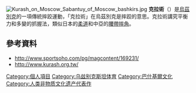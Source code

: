 {{No footnotes|time=2018-08-21T07:38:53+00:00}}
{{noteTA
|T=zh-cn:古拉什;zh-hk:克柔術;zh-tw:克拉術;
|1=zh-cn:古拉什;zh-hk:克柔術;zh-tw:克拉術;
}}
[[File:Kurash_on_Moscow_Sabantuy_of_Moscow_bashkirs.jpg|thumb]]
'''克拉術'''（{{lang|en|Kurash}}）是[[烏茲別克|烏茲別克]]的一項傳統摔跤運動，「克拉術」在烏茲別克是摔跤的意思。克拉術講究平衡力和多變的抓握法，類似日本的[[柔道|柔道]]和中亞的[[腰帶摔角|腰帶摔角]]。
<!--
==亞洲運動會==
2018年雅加達巨港亞洲運動會，克拉術為正式競賽項目之一，男子為-66公斤、81公斤、90公斤、＋90公斤、女子-52公斤、-63公斤、-78公斤，共計七個量級、7面金牌、7面銀牌、14面銅牌。
中華台北隊名單：領隊詹漢東、管理張詩佩、教練廖典英、教練黃涵青、裁判張凱鳳、侯碧燕、阮大為，以及女子選手鄒佳雯(-52kg)、葉蓮(-52kg)、李宛庭(-63kg)、黃詩涵(-63kg)、楊憲慈(-78kg)、高嘉璟(-78kg)，男子選手詹皓程(-66kg)、高軒(-66kg)、黃君達(-81kg)、羅羽軒(-81kg)、李柏諺(-81kg)，共計11名選手。

中華台北成績：女子選手李宛庭(-63kg)第五名、黃詩涵(-63kg)第五名、楊憲慈(-78kg)銅牌，男子選手詹皓程(-66kg)銅牌、黃君達(-81kg)第五名、羅羽軒(-81kg)第五名、李柏諺(-81kg)第五名。

==世界錦標賽==
2013年土耳其伊斯坦堡
2015年伊朗霍拉瑪巴德
2017年土耳其伊斯坦堡

==亞洲錦標賽==
2013年印度科欽
2015年黎巴嫩
2018年印度普納

==世界青年錦標賽==
2013年英國
2015年印度科欽
2018年烏茲別克(預備）

==亞洲青年錦標賽==
2013年臺灣新北市三重區
2015年臺灣桃園市國立體育大學
2017年伊朗博齊諾
2019年泰國芭達雅
團體總錦標-男子團體亞軍-TPE
團體總錦標-女子團體季軍-TPE
榮獲最佳男子團體教練獎-TPE
金牌-TPE楊立媺/女-78公斤(新北竹圍高中)
銀牌-TPE宋雅婷/女-52公斤(竹市成德高中) 
銀牌-TPE溫芸華/女-57公斤(國立體育大學)
銀牌-TPE潘思丞/男-60公斤(新北竹圍高中)
銀牌-TPE李偉誠/男-73公斤(國立體育大學)
銅牌-TPE洪子譯/女-48公斤(新北竹圍高中)
銅牌-TPE葉 蓮/女-52公斤(竹市成德高中)
銅牌-TPE張啟峰/男-81公斤(國立體育大學)
銅牌-TPE范洸瑜/男-90公斤(新北竹圍高中)
銅牌-TPE葉青樺/女-70公斤(新北竹圍高中)
銅牌-TPE吳嘉芳/女-63公斤(國立台東大學)
No.	Category	Y	Country	Name
1.		Girl-44kg	
                1	IND	Laxmi Kumari
		2	UZB	Malikova Barno
		3	THA	Chanida Khetrat
		3	IND	Vishakha Damor
2.		Boy-81kg	
                1	UZB	Bozorov Umar
		2	UZB	Kozokov Erkin
		3	TPE	Chang Chi-Feng
		3	VIE	Bui Thien Hoang
3.		Girl-48kg	
                1	VIE	Do Thu Ha
		2	UZB	Dihkanboyeva Dillola
		3	TPE	Hung Tzu-Yi
		3	VIE	Bui Thi Minh Anh
4.		Boy-90kg	
                1	UZB	Khamroev Shakhobiddin
		2	UZB	Normuminov Arnold
		3	TPE	Fan Kuan-Yu
		3	KOR	Sim Hyeonbin 
5.		Girl-52kg	
                1	UZB	Rakhmiddinova Zarnigor
		2	TPE	Sung Ya-Ting
		3	TPE	Yeh Lian
		3	IND	Navmiti
6.		Boy-100kg	
                1	UZB	Narzullaev Ruziboy
		2	UZB	Ravshanov Ezozbek
		3	IND	Harsh Ritolia
		3	KOR	Kim Jaemin 
7.		Girl-57kg	
                1	UZB	Mamashaeva Iroda
		2	TPE	Wen Yun-Hua
		3	NEP	Kriti Sharma
		3	THA	Kannika Klinmali
8.		Boy+100kg	
                1	UZB	Turakulov Beknazar
		2	UZB	Idiev Umedjon
		3	IND	Dhananjaydn Yanobabhi
		3	THA	Phuwaded Charmchuree
9.		Girl-63kg	
                1	VIE	Nguyen Thi Ngoc Nhung
		2	UZB	Chorieva Mengdona
		3	TPE	WE CHIA-FANG
		3	UZB	Bozorova Shakhnoza
10.		Boy-55kg	
                1	UZB	Botirov Khasan
		2	UZB	Parmonov Ilhom
		3	THA	Panop Iemluenam
		3	THA	Thada Pansri
11.		Girl-70kg	
                1	UZB	Kakhorova Malikakhon
		2	UZB	Turaeva Sadokat
		3	IND	Bhargi Rakeshbhai
		3	TPE	Ye Ching-Hua
12.		Boy-60kg	
                1	UZB	Saidkulov Sanjar
		2	TPE	Pan Ssu-Cheng
		3	VIE	Nguyen Hoangthanh
		3	THA	Parinya Phokthawingam
13.		Girl-78kg	
                1	TPE	Yang Li-Mei
		2	UZB	Anarova Shokhista
		3	IND	Muskan
		3	THA	Jittma Sirikarn
14.		Boy-66kg	
                1	UZB	Jangeldiyev Sardorbek
		2	VIE	Le Docdong
		3	IND	Somnath Bhattacharje
		3	THA	Chaleampong Srisumet
15.		Girl+78kg	
                1	UZB	Ilmatova Rinata
		2	VIE	Hoang Bui Thuy Linh
		3	THA	Sirisopa Daeng Aram
		3	VIE	Dao Thi Lan
16.		Boy-73kg	
                1	UZB	Boynazarov Jaloliddin
		2	TPE	Lee Wei-Cheng
		3	UZB	Mansurov Pakhlavon
		3	THA	Det Chanachai

==Events==
===World Kurash Championships===
{{main|World Kurash Championships}}

{| class="wikitable" style="text-align:center
|-
!width=30|Edition
!width=30|Year
!width=100|Host City
!width=175|Country
!width=30|Events
|-
|1||'''[[1999_World_Kurash_Championships|1999]]''' || [[Tashkent|Tashkent]] || align="left"|{{UZB}} ||3
|-
|2||'''[[2000_World_Kurash_Championships|2000]]''' || [[Antalya|Antalya]] || align="left"|{{TUR}} ||4
|-
|3||'''[[2001_World_Kurash_Championships|2001]]''' || [[Budapest|Budapest]] || align="left"|{{HUN}} ||2
|-
|4||'''[[2014_World_Kurash_Championships|2002]]''' || [[Erevan|Erevan]] || align="left"|{{ARM}} ||7
|-
|5||'''[[2005_World_Kurash_Championships|2005]]''' || [[Tashkent|Tashkent]] || align="left"|{{UZB}} ||13
|-
|6||'''[[2007_World_Kurash_Championships|2007]]''' || [[Ulaanbaatar|Ulaanbaatar]] || align="left"|{{MGL}} ||11
|-
|7||'''[[2009_World_Kurash_Championships|2009]]''' || [[Alushta|Alushta]] || align="left"|{{UKR}} ||14
|-
|8||'''[[2011_World_Kurash_Championships|2011]]''' || [[Termez|Termez]] || align="left"|{{UZB}} ||14
|-
|9||'''[[2013_World_Kurash_Championships|2013]]''' || [[Istanbul|Istanbul]] || align="left"|{{TUR}} ||15
|-
|10||'''[[2015_World_Kurash_Championships|2015]]''' || [[Khorramabad|Khorramabad]] || align="left"|{{IRI}} ||8
|-
|11||'''[[2017_World_Kurash_Championships|2017]]''' || [[Istanbul|Istanbul]] || align="left"|{{TUR}} ||
|}
* http://kurash-ika.org/en/chempiony-mira/ {{Wayback|url=http://kurash-ika.org/en/chempiony-mira/ |date=20200922042107 }}
* http://kurash-ika.org/en/category/news/ {{Wayback|url=http://kurash-ika.org/en/category/news/ |date=20190728023537 }}
* http://kurash-ika.org/en/rezul-taty-turnirov-v-termeze/ {{Wayback|url=http://kurash-ika.org/en/rezul-taty-turnirov-v-termeze/ |date=20190725202458 }} (World senior female and veteran world championships)
* http://kurash-ika.org/en/rezul-taty-v-chempionata-mira-sredi-vzrosly-h/ {{Wayback|url=http://kurash-ika.org/en/rezul-taty-v-chempionata-mira-sredi-vzrosly-h/ |date=20190729105011 }}
* http://kurash-ika.org/en/rezul-taty-i-chempionata-mira-sredi-veteranov/ {{Wayback|url=http://kurash-ika.org/en/rezul-taty-i-chempionata-mira-sredi-veteranov/ |date=20190730122801 }} (Results of I World veteran champs)
* http://kurash-ika.org/en/aziya-dominiruet-na-pervom-komandnom-kubke-mira/ {{Wayback|url=http://kurash-ika.org/en/aziya-dominiruet-na-pervom-komandnom-kubke-mira/ |date=20190724073928 }}
===World Junior Kurash Championships (U20)===
{{main|World Junior Kurash Championships}}

{| class="wikitable" style="text-align:center
|-
!width=30|Edition
!width=30|Year
!width=100|Host City
!width=175|Country
!width=30|Events
|-
|1||'''[[2000_World_Junior_Kurash_Championships|2000]]''' ||  ||  ||
|-
|2||'''[[2002_World_Junior_Kurash_Championships|2002]]''' ||  ||  ||
|-
|3||'''[[2004_World_Junior_Kurash_Championships|2004]]''' || [[Shahrisabz|Shahrisabz]] || align="left"|{{UZB}} ||9
|-
|4||'''[[2006_World_Junior_Kurash_Championships|2006]]''' || [[Santo_Domingo|Santo Domingo]] || align="left"|{{DOM}} ||9
|-
|5||'''[[2008_World_Junior_Kurash_Championships|2008]]''' ||  ||  ||
|-
|6||'''[[2010_World_Junior_Kurash_Championships|2010]]''' || [[New_Delhi|New Delhi]] || align="left"|{{IND}} ||14
|-
|7||'''[[2012_World_Junior_Kurash_Championships|2012]]''' || [[Bournemouth|Bournemouth]] || align="left"|{{GBR}} ||7
|-
|8||'''[[2016_World_Junior_Kurash_Championships|2016]]''' || [[Kochi|Kochi]] || align="left"|{{IND}} ||13
|}
* 1st Cadet : http://kurash-ika.org/en/itogi-i-chempionata-mira-sredi-kadetov/ {{Wayback|url=http://kurash-ika.org/en/itogi-i-chempionata-mira-sredi-kadetov/ |date=20190717064945 }} (Results of I World Cadet Championships)
* 3rd : http://kurash-ika.org/en/rezul-taty-iii-chempionata-mira-sredi-molodezhi/ {{Wayback|url=http://kurash-ika.org/en/rezul-taty-iii-chempionata-mira-sredi-molodezhi/ |date=20190723071508 }}
* 4th : http://kurash-ika.org/en/itogi-chempionata-mira-v-dominikanskoj-respublike/ {{Wayback|url=http://kurash-ika.org/en/itogi-chempionata-mira-v-dominikanskoj-respublike/ |date=20190723192837 }}
* 6th : http://kurash-ika.org/en/chempiony-mira-po-kurashu/ {{Wayback|url=http://kurash-ika.org/en/chempiony-mira-po-kurashu/ |date=20190717064945 }}
* 7th : http://kurash-ika.org/en/v-velikobritanii-zavershilsya-chempionat-mira/ {{Wayback|url=http://kurash-ika.org/en/v-velikobritanii-zavershilsya-chempionat-mira/ |date=20190717065139 }}
* 8th : http://kurash-ika.org/en/v-indii-otkry-lsya-chempionat-mira-sredi-molodezhi/ {{Wayback|url=http://kurash-ika.org/en/v-indii-otkry-lsya-chempionat-mira-sredi-molodezhi/ |date=20190717065157 }}
* 8th : http://kurash-ika.org/en/itogi-vtorogo-dnya-chempionata-mira-v-indii/ {{Wayback|url=http://kurash-ika.org/en/itogi-vtorogo-dnya-chempionata-mira-v-indii/ |date=20190717065140 }}

===Asian Kurash Championships===
{{main|Asian Kurash Championships}}
{| class="wikitable" style="text-align:center
|-
!width=30|Edition
!width=30|Year
!width=100|Host City
!width=175|Country
!width=30|Events
|-
|1||'''[[2000_Asian_Kurash_Championships|2000]]''' || [[Tashkent|Tashkent]] || align="left"|{{UZB}} ||
|-
|2||'''[[2001_Asian_Kurash_Championships|2001]]''' ||  ||  ||
|-
|3||'''[[2003_Asian_Kurash_Championships|2003]]''' || [[Tehran|Tehran]] || align="left"|{{IRI}} ||5
|-
|4||'''[[2005_Asian_Kurash_Championships|2005]]''' ||  ||  ||
|-
|5||'''[[2006_Asian_Kurash_Championships|2006]]''' || [[Kabul|Kabul]] || align="left"|{{AFG}} ||6
|-
|6||'''[[2008_Asian_Kurash_Championships|2008]]''' || [[Tehran|Tehran]] || align="left"|{{IRI}} ||5
|-
|7||'''[[2011_Asian_Kurash_Championships|2011]]''' || [[Ilam,_Iran|Ilam]] || align="left"|{{IRI}} ||5
|-
|8||'''[[2012_Asian_Kurash_Championships|2012]]''' || [[Kochi|Kochi]] || align="left"|{{IND}} ||13
|-
|9||'''[[2015_Asian_Kurash_Championships|2015]]''' || [[Beirut|Beirut]] || align="left"|{{LBN}} ||14
|}
* http://kurash-ika.org/en/category/news/ {{Wayback|url=http://kurash-ika.org/en/category/news/ |date=20190728023537 }}
* http://kurash-ika.org/en/itogi-chempionata-azii-po-kurashu/ {{Wayback|url=http://kurash-ika.org/en/itogi-chempionata-azii-po-kurashu/ |date=20190726050219 }}
* http://kurash-ika.org/en/rezul-taty-vii-chempionata-azii/ {{Wayback|url=http://kurash-ika.org/en/rezul-taty-vii-chempionata-azii/ |date=20190726173932 }}
* http://kurash-ika.org/en/itogi-chempionata-azii-v-indii/ {{Wayback|url=http://kurash-ika.org/en/itogi-chempionata-azii-v-indii/ |date=20190728040242 }}
* http://kurash-ika.org/en/chempionat-azii-den-pervy-j/ {{Wayback|url=http://kurash-ika.org/en/chempionat-azii-den-pervy-j/ |date=20171117053216 }}
* http://kurash-ika.org/en/itogi-vi-chempionata-azii-sredi-vzrosly-h/ {{Wayback|url=http://kurash-ika.org/en/itogi-vi-chempionata-azii-sredi-vzrosly-h/ |date=20190724072107 }}
* http://kurash-ika.org/en/kabul-prinyal-chempionat-azii/ {{Wayback|url=http://kurash-ika.org/en/kabul-prinyal-chempionat-azii/ |date=20190717065320 }}
* http://kurash-ika.org/en/tegeran-prinimaet-kontinental-ny-j-chempionat/ {{Wayback|url=http://kurash-ika.org/en/tegeran-prinimaet-kontinental-ny-j-chempionat/ |date=20190724224052 }}

===Asian Junior Kurash Championships (U20)===
{{main|Asian Junior Kurash Championships}}
{| class="wikitable" style="text-align:center
|-
!width=30|Edition
!width=30|Year
!width=100|Host City
!width=175|Country
!width=30|Events
|-
|1||'''[[2009_Asian_Junior_Kurash_Championships|2009]]''' ||  ||  ||
|-
|2||'''[[2011_Asian_Junior_Kurash_Championships|2011]]''' ||  ||  ||
|-
|3||'''[[2013_Asian_Junior_Kurash_Championships|2013]]''' || [[Taipei|Taipei]] || align="left"|{{TPE}} ||29
|-
|4||'''[[2015_Asian_Junior_Kurash_Championships|2015]]''' || [[Taoyuan,_Taiwan|Taoyuan]] || align="left"|{{TPE}} ||25
|-
|5||'''[[2017_Asian_Junior_Kurash_Championships|2017]]''' || [[Tehran|Tehran]] || align="left"|{{IRI}} ||7
|}
* http://kurashtd.org/new.aspx?id=26 {{Wayback|url=http://kurashtd.org/new.aspx?id=26 |date=20190729104347 }}
* http://kurash-ika.org/en/v-irane-zavershilsya-chempionat-azii-sredi-molodezhi/ {{Wayback|url=http://kurash-ika.org/en/v-irane-zavershilsya-chempionat-azii-sredi-molodezhi/ |date=20171117051657 }}
* http://kurash-ika.org/en/chempionat-azii-sredi-molodezhi-i-kadetov-v-kitajskom-tajbe-e/ {{Wayback|url=http://kurash-ika.org/en/chempionat-azii-sredi-molodezhi-i-kadetov-v-kitajskom-tajbe-e/ |date=20190725175730 }} (Junior under 20 and cadet under 16 Kurash players)
* http://kurash-ika.org/en/v-tajbe-e-zavershilsya-chempionat-azii-2/ {{Wayback|url=http://kurash-ika.org/en/v-tajbe-e-zavershilsya-chempionat-azii-2/ |date=20190723062437 }}

===Arab Kurash Championships===
{{main|Arab Kurash Championships}}
{| class="wikitable" style="text-align:center
|-
!width=30|Edition
!width=30|Year
!width=100|Host City
!width=175|Country
!width=30|Events
|-
|1||'''[[2010_Arab_Kurash_Championships|2010]]''' || [[Beirut|Beirut]] || align="left"|{{LBN}} ||6
|-
|2||'''[[2011_Arab_Kurash_Championships|2011]]''' ||  ||  ||
|-
|3||'''[[2012_Arab_Kurash_Championships|2012]]''' ||  [[Beirut|Beirut]] || align="left"|{{LBN}} ||7
|-
|4||'''[[2013_Arab_Kurash_Championships|2013]]''' || [[Beirut|Beirut]] || align="left"|{{LBN}} ||3
|}
* http://kurash-ika.org/en/rezul-taty-chempionata-v-livane/ {{Wayback|url=http://kurash-ika.org/en/rezul-taty-chempionata-v-livane/ |date=20171201232925 }}
* http://kurash-ika.org/en/livan-dominiruet-na-chempionate-arabskih-stran/ {{Wayback|url=http://kurash-ika.org/en/livan-dominiruet-na-chempionate-arabskih-stran/ |date=20190725022346 }}
* http://kurash-ika.org/en/itogi-iv-chempionata-arabskih-stran/ {{Wayback|url=http://kurash-ika.org/en/itogi-iv-chempionata-arabskih-stran/ |date=20190724211410 }}

===African Kurash Championships (Senior,Junior,Cadet)===
{{main|African Kurash Championships}}
{| class="wikitable" style="text-align:center
|-
!width=30|Edition
!width=30|Year
!width=100|Host City
!width=175|Country
!width=30|Events
|-
|1||'''[[2001_African_Kurash_Championships|2001]]''' ||  ||  ||
|-
|2||'''[[2002_African_Kurash_Championships|2002]]''' ||  ||  ||
|-
|3||'''[[2003_African_Kurash_Championships|2003]]''' || [[Pretoria|Pretoria]] || align="left"|{{RSA}} ||14
|-
|4||'''[[2004_African_Kurash_Championships|2004]]''' || [[Casablanca|Casablanca]] || align="left"|{{MAR}} ||8
|-
|5||'''[[2006_African_Kurash_Championships|2006]]''' || [[Vanderbijlpark|Vanderbijlpark]] || align="left"|{{RSA}} ||24
|-
|6||'''[[2007_African_Kurash_Championships|2007]]''' || [[Antananarivo|Antananarivo]] || align="left"|{{MAD}} ||12
|-
|7||'''[[2008_African_Kurash_Championships|2008]]''' || [[Agadir|Agadir]] || align="left"|{{MAR}} ||13
|-
|8||'''[[2009_African_Kurash_Championships|2009]]''' || [[Lusaka|Lusaka]] || align="left"|{{ZAM}} ||15
|-
|9||'''[[2010_African_Kurash_Championships|2010]]''' || [[Maputo|Maputo]] || align="left"|{{MOZ}} ||15
|-
|10||'''[[2012_African_Kurash_Championships|2012]]''' || [[Brazzaville|Brazzaville]] || align="left"|{{CGO}} ||17
|-
|11||'''[[2013_African_Kurash_Championships|2013]]''' || [[Johannesburg|Johannesburg]] || align="left"|{{RSA}} ||23
|-
|12||'''[[2014_African_Kurash_Championships|2014]]''' || [[Manzini,_Swaziland|Manzini]] || align="left"|{{SWZ}} ||22
|-
|13||'''[[2015_African_Kurash_Championships|2015]]''' || [[Maputo|Maputo]] || align="left"|{{MOZ}} ||31
|-
|14||'''[[2016_African_Kurash_Championships|2016]]''' || [[Brazzaville|Brazzaville]] || align="left"|{{CGO}} ||7
|}
* http://www.kurash-africa.com/Results/results.html {{Wayback|url=http://www.kurash-africa.com/Results/results.html |date=20191015132631 }}
* http://kurash-ika.org/en/zambiya-gotova-k-chempionatu-afriki/ {{Wayback|url=http://kurash-ika.org/en/zambiya-gotova-k-chempionatu-afriki/ |date=20171202052542 }}
* http://kurash-ika.org/en/v-svazilende-sostoyalsya-chempionat-afriki-po-kurashu/ {{Wayback|url=http://kurash-ika.org/en/v-svazilende-sostoyalsya-chempionat-afriki-po-kurashu/ |date=20190728014808 }}
* http://kurash-ika.org/en/rezul-taty-chempionata-afriki/ {{Wayback|url=http://kurash-ika.org/en/rezul-taty-chempionata-afriki/ |date=20190724141025 }}
* http://kurash-ika.org/en/rezul-taty-vii-chempionata-afriki-po-kurashu/ {{Wayback|url=http://kurash-ika.org/en/rezul-taty-vii-chempionata-afriki-po-kurashu/ |date=20190723020753 }}
* http://kurash-ika.org/en/rezul-taty-pervenstva-afriki-sredi-yuniorov/ {{Wayback|url=http://kurash-ika.org/en/rezul-taty-pervenstva-afriki-sredi-yuniorov/ |date=20190723213732 }} (Results of African Junior champs, 2004 Port Louis, Mauritius)
* http://kurash-ika.org/en/v-respublike-kongo-sostoyalsya-chempionat-afriki/ {{Wayback|url=http://kurash-ika.org/en/v-respublike-kongo-sostoyalsya-chempionat-afriki/ |date=20190723230838 }}
* http://kurash-ika.org/en/rezul-taty-chempionata-afriki-2/ {{Wayback|url=http://kurash-ika.org/en/rezul-taty-chempionata-afriki-2/ |date=20190726175012 }}

===European Kurash Championships===
{{main|European Kurash Championships}}
* 3rd : http://kurash-ika.org/en/chempionat-evropy-v-stambule/ {{Wayback|url=http://kurash-ika.org/en/chempionat-evropy-v-stambule/ |date=20190730010115 }} (2003)
* 4th : http://kurash-ika.org/en/rezul-taty-iv-chempionata-evropy/ {{Wayback|url=http://kurash-ika.org/en/rezul-taty-iv-chempionata-evropy/ |date=20190717065023 }} (2004)
* 5th : http://kurash-ika.org/en/itogi-chempionata-evropy/ {{Wayback|url=http://kurash-ika.org/en/itogi-chempionata-evropy/ |date=20190725181248 }} (2009)
* http://kurash-ika.org/en/itogi-chempionata-evropy-2/ {{Wayback|url=http://kurash-ika.org/en/itogi-chempionata-evropy-2/ |date=20190723140157 }} (First of 2015)
* http://kurash-ika.org/en/v-gretsii-sostoyalsya-chempionat-evropy-sredi-molodezhi-i-vzrosly-h/ {{Wayback|url=http://kurash-ika.org/en/v-gretsii-sostoyalsya-chempionat-evropy-sredi-molodezhi-i-vzrosly-h/ |date=20190728050036 }} (End of 2015)
* http://kurash-ika.org/en/v-gretsii-sostoyalsya-chempionat-evropy-po-kurashu/ {{Wayback|url=http://kurash-ika.org/en/v-gretsii-sostoyalsya-chempionat-evropy-po-kurashu/ |date=20190730120720 }} (2016)

===American Kurash Championships===
{{main|American Kurash Championships}}
* http://kurash-ika.org/en/chempionat-pan-ameriki-po-kurashu/ {{Wayback|url=http://kurash-ika.org/en/chempionat-pan-ameriki-po-kurashu/ |date=20190723140149 }}
The Pan American Kurash Union established in 2001, was one of the first continental unions affiliated to the IKA which started holding its own continental championships. The first Pan American continental championship among seniors was held in 2002 in La Paz, the capital city of Bolivia.

===International Islam Karimov Kurash Championships===
{{main|International Islam Karimov Kurash Championships}}
* http://kurash-ika.org/en/itogi-turnira-v-gretsii/ {{Wayback|url=http://kurash-ika.org/en/itogi-turnira-v-gretsii/ |date=20190723230840 }}
* http://kurash-ika.org/en/itogi-turnira-v-velikobritanii/ {{Wayback|url=http://kurash-ika.org/en/itogi-turnira-v-velikobritanii/ |date=20190728000047 }}
* http://kurash-ika.org/en/itogi-mezhdunarodnogo-turnira-islama-karimova/ {{Wayback|url=http://kurash-ika.org/en/itogi-mezhdunarodnogo-turnira-islama-karimova/ |date=20190717065030 }}
* http://kurash-ika.org/en/turnir-islama-karimova-v-londone-2/ {{Wayback|url=http://kurash-ika.org/en/turnir-islama-karimova-v-londone-2/ |date=20190723200701 }}
* http://kurash-ika.org/en/rezul-taty-traditsionnogo-turnira-v-gretsii/ {{Wayback|url=http://kurash-ika.org/en/rezul-taty-traditsionnogo-turnira-v-gretsii/ |date=20190725060243 }}
Greece successfully hosted the Xth International Islam Karimov Kurash tournament held on the 1st of March, 2015. This event traditionally held in Greece since 2004 was initiated by the European Kurash Confederation and the Greece Kurash federation.
==亞洲室內暨武藝運動會==
(武藝運動會+室內運動會)
2005年泰國曼谷
2007年中國澳門
2009年越南河內
2013年韓國仁川
2017年土庫曼阿什哈巴德

==世界沙灘錦標賽==
2016年臺灣新北市淡水區
2018年韓國釜山

==亞洲沙灘運動會==
2014年普吉島亞洲沙灘運動會中，沙灘克拉術是第一次納入這個以結合海洋觀光為主題的運動會之中，沙灘克拉術運用公開的海岸沙灘場地來進行比賽，讓更多的觀光客、選手、教練、裁判及大會組織做賽會結合，互相製造更多的觀光資源及推廣效益，沙灘運動會所帶來的觀光及經濟效益是可觀的，而沙灘運動會也成為各洲際奧委會爭相舉辦的新興熱門綜合性運動會。
2016年越南峴港亞洲沙灘運動會，沙灘克拉術第二次納入亞沙運之中。
2020年中國海南島三亞城市即將舉辦亞洲沙灘運動會，沙灘克拉術第三次納入其中。

==亞洲少年運動會==

== 華人地區命名差異 ==
*台灣：-{克拉術}-
*澳門：-{克柔術}-
*中國：-{古拉什}-
*香港：-{古拉什/克柔術}-
-->
== 參考資料 ==
{{Commonscat|Kurash}}
*http://www.sportsoho.com/pg/magcontent/169231/ {{Wayback|url=http://www.sportsoho.com/pg/magcontent/169231/ |date=20191019043734 }}
*http://www.kurash.org.tw/{{Wayback|url=http://www.kurash.org.tw/ |date=20130523101730 }}


[[Category:個人項目|Category:個人項目]]
[[Category:乌兹别克斯坦体育|Category:乌兹别克斯坦体育]]
[[Category:巴什基爾文化|Category:巴什基爾文化]]
[[Category:人类非物质文化遗产代表作|Category:人类非物质文化遗产代表作]]